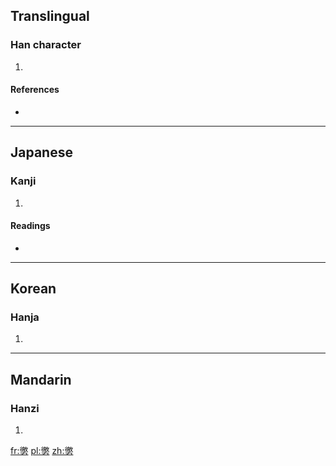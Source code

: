 ==Translingual==

===Han character===
{{Han char|rn=19|rad=力|as=15|sn=17|four=|canj=竹大大尸 (HKKS)}}

# {{defn|Han|sort=力15}}

====References====
* {{Han ref|kx=0150.030|dkj=02475|dj=0338.120|hdz=10382.070|uh=52F6|ud=21238}}

----

==Japanese==

===Kanji===
{{ja-kanji|grade=|rs=力15}}

# {{defn|lang=ja|sort=力15}}

====Readings====
* {{ja-readings|on=[[けつ]] (ketsu), [[でち]] (dechi)|kun=[[はなつ]] (hanatsu), [[とりさる]] (torisaru)}}

----

==Korean==

===Hanja===
{{ko-hanja|hangeul=철|rv=cheol|mr=ch'ŏl}}

# {{defn|lang=ko|sort=力15}}

----

==Mandarin==

===Hanzi===
{{cmn-hanzi|pin=[[chè]] ([[che4]])|wg=ch'e<sup>4</sup>}}

# {{defn|lang=cmn|sort=力15}}

[[fr:勶]]
[[pl:勶]]
[[zh:勶]]